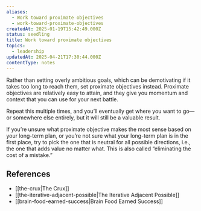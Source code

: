 ```yaml
---
aliases:
  - Work toward proximate objectives
  - work-toward-proximate-objectives
createdAt: 2025-01-19T15:42:49.000Z
status: seedling
title: Work toward proximate objectives
topics:
  - leadership
updatedAt: 2025-04-21T17:30:44.000Z
contentType: notes
---
```

Rather than setting overly ambitious goals, which can be demotivating if it takes too long to reach them, set proximate objectives instead. Proximate objectives are relatively easy to attain, and they give you momentum and context that you can use for your next battle.

Repeat this multiple times, and you’ll eventually get where you want to go—or somewhere else entirely, but it will still be a valuable result.

If you’re unsure what proximate objective makes the most sense based on your long-term plan, or you’re not sure what your long-term plan is in the first place, try to pick the one that is neutral for all possible directions, i.e., the one that adds value no matter what. This is also called “eliminating the cost of a mistake.”

## References

- [[the-crux|The Crux]]
- [[the-iterative-adjacent-possible|The Iterative Adjacent Possible]]
- [[brain-food-earned-success|Brain Food Earned Success]]
